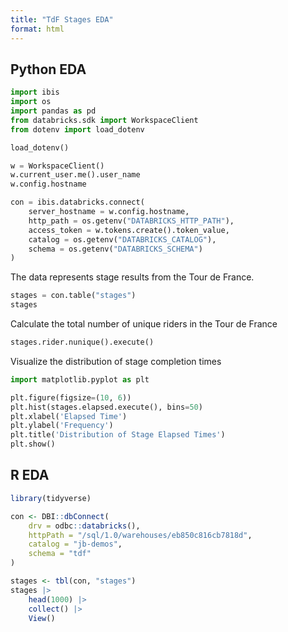 ```yaml
---
title: "TdF Stages EDA"
format: html
---
```


## Python EDA
```python
import ibis
import os
import pandas as pd
from databricks.sdk import WorkspaceClient
from dotenv import load_dotenv

load_dotenv()
```

```python
w = WorkspaceClient()
w.current_user.me().user_name
w.config.hostname
```

```python
con = ibis.databricks.connect(
    server_hostname = w.config.hostname,
    http_path = os.getenv("DATABRICKS_HTTP_PATH"),
    access_token = w.tokens.create().token_value,
    catalog = os.getenv("DATABRICKS_CATALOG"),
    schema = os.getenv("DATABRICKS_SCHEMA")
)
```

The data represents stage results from the Tour de France.

```python
stages = con.table("stages")
stages
```

Calculate the total number of unique riders in the Tour de France

```python
stages.rider.nunique().execute()
```
Visualize the distribution of stage completion times
```python
import matplotlib.pyplot as plt

plt.figure(figsize=(10, 6))
plt.hist(stages.elapsed.execute(), bins=50)
plt.xlabel('Elapsed Time')
plt.ylabel('Frequency')
plt.title('Distribution of Stage Elapsed Times')
plt.show()
```

## R EDA

```r
library(tidyverse)
```


```r
con <- DBI::dbConnect(
    drv = odbc::databricks(),
    httpPath = "/sql/1.0/warehouses/eb850c816cb7818d",
    catalog = "jb-demos",
    schema = "tdf"
)

stages <- tbl(con, "stages")
stages |>
    head(1000) |>
    collect() |>
    View()
```
